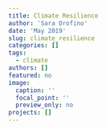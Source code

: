```yaml
---
title: Climate Resilience
author: 'Sara Orofino'
date: 'May 2019'
slug: climate_resilience
categories: []
tags:
  - climate
authors: []
featured: no
image:
  caption: ''
  focal_point: ''
  preview_only: no
projects: []
---
```


